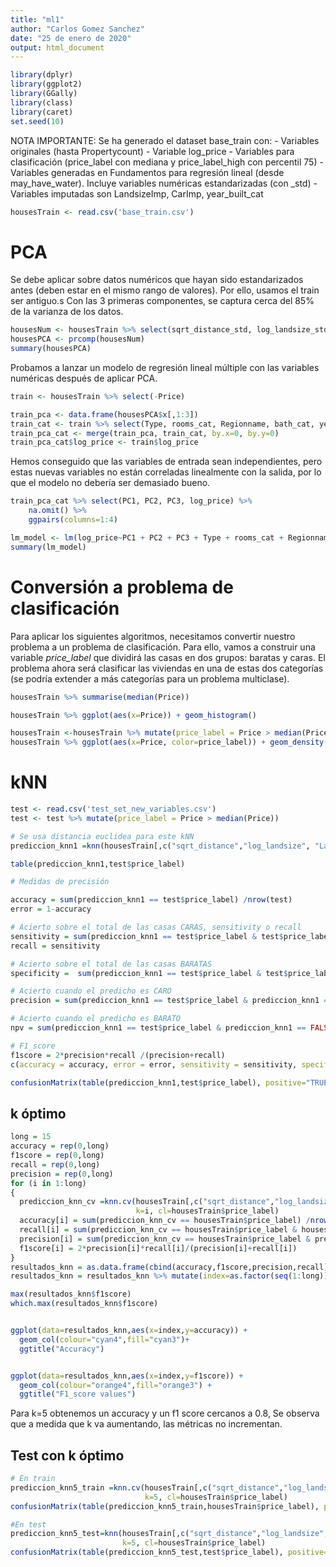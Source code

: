 ```yaml
---
title: "ml1"
author: "Carlos Gomez Sanchez"
date: "25 de enero de 2020"
output: html_document
---
```


```r
library(dplyr)
library(ggplot2)
library(GGally)
library(class)
library(caret)
set.seed(10)
```

NOTA IMPORTANTE: Se ha generado el dataset base_train con:
- Variables originales (hasta Propertycount)
- Variable log_price
- Variables para clasificación (price_label con mediana y price_label_high con percentil 75)
- Variables generadas en Fundamentos para regresión lineal (desde may_have_water). Incluye variables numéricas estandarizadas (con _std)
- Variables imputadas son LandsizeImp, CarImp, year_built_cat

```r
housesTrain <- read.csv('base_train.csv')
```

# PCA
Se debe aplicar sobre datos numéricos que hayan sido estandarizados antes (deben estar en el mismo rango de valores). Por ello, usamos el train ser antiguo.s
Con las 3 primeras componentes, se captura cerca del 85% de la varianza de los datos.
```r
housesNum <- housesTrain %>% select(sqrt_distance_std, log_landsize_std, lattitude_std, longtitude_std)
housesPCA <- prcomp(housesNum)
summary(housesPCA)
```


Probamos a lanzar un modelo de regresión lineal múltiple con las variables numéricas después de aplicar PCA.
```r
train <- housesTrain %>% select(-Price)
```

```r
train_pca <- data.frame(housesPCA$x[,1:3])
train_cat <- train %>% select(Type, rooms_cat, Regionname, bath_cat, year_built_cat, sell_rate_cat, Method, car_cat)
train_pca_cat <- merge(train_pca, train_cat, by.x=0, by.y=0)
train_pca_cat$log_price <- train$log_price
```

Hemos conseguido que las variables de entrada sean independientes, pero estas nuevas variables no están correladas linealmente con la salida, por lo que el modelo no debería ser demasiado bueno.
```r
train_pca_cat %>% select(PC1, PC2, PC3, log_price) %>%
    na.omit() %>%
    ggpairs(columns=1:4)
```


```r
lm_model <- lm(log_price~PC1 + PC2 + PC3 + Type + rooms_cat + Regionname + bath_cat + year_built_cat + sell_rate_cat + Method + car_cat, data = train_pca_cat)
summary(lm_model)
```

# Conversión a problema de clasificación
Para aplicar los siguientes algoritmos, necesitamos convertir nuestro problema a un problema de clasificación. Para ello, vamos a construir una variable *price_label* que dividirá las casas en dos grupos: baratas y caras. El problema ahora será clasificar las viviendas en una de estas dos categorías (se podría extender a más categorías para un problema multiclase).

```r
housesTrain %>% summarise(median(Price))
```
```r
housesTrain %>% ggplot(aes(x=Price)) + geom_histogram()
```



```r
housesTrain <-housesTrain %>% mutate(price_label = Price > median(Price))
housesTrain %>% ggplot(aes(x=Price, color=price_label)) + geom_density()
```

# kNN

```r
test <- read.csv('test_set_new_variables.csv')
test <- test %>% mutate(price_label = Price > median(Price))
```

```r
# Se usa distancia euclidea para este kNN
prediccion_knn1 =knn(housesTrain[,c("sqrt_distance","log_landsize", "Lattitude", "Longtitude")], test[,c("sqrt_distance","log_landsize", "Lattitude", "Longtitude")], k=1, cl=housesTrain$price_label)

table(prediccion_knn1,test$price_label)

# Medidas de precisión

accuracy = sum(prediccion_knn1 == test$price_label) /nrow(test)
error = 1-accuracy

# Acierto sobre el total de las casas CARAS, sensitivity o recall
sensitivity = sum(prediccion_knn1 == test$price_label & test$price_label == TRUE) / sum(test$price_label == TRUE)
recall = sensitivity

# Acierto sobre el total de las casas BARATAS
specificity =  sum(prediccion_knn1 == test$price_label & test$price_label == FALSE) / sum(test$price_label == FALSE)

# Acierto cuando el predicho es CARO
precision = sum(prediccion_knn1 == test$price_label & prediccion_knn1 == TRUE) / sum(prediccion_knn1 == TRUE)

# Acierto cuando el predicho es BARATO
npv = sum(prediccion_knn1 == test$price_label & prediccion_knn1 == FALSE) / sum(prediccion_knn1 == FALSE)

# F1_score
f1score = 2*precision*recall /(precision+recall)
c(accuracy = accuracy, error = error, sensitivity = sensitivity, specificity = specificity, precision = precision, npv = npv, f1=f1score)
```

```r
confusionMatrix(table(prediccion_knn1,test$price_label), positive="TRUE")
```

## k óptimo

```r
long = 15
accuracy = rep(0,long)
f1score = rep(0,long)
recall = rep(0,long)
precision = rep(0,long)
for (i in 1:long)
{
  prediccion_knn_cv =knn.cv(housesTrain[,c("sqrt_distance","log_landsize", "Lattitude", "Longtitude")], 
                            k=i, cl=housesTrain$price_label)
  accuracy[i] = sum(prediccion_knn_cv == housesTrain$price_label) /nrow(housesTrain)
  recall[i] = sum(prediccion_knn_cv == housesTrain$price_label & housesTrain$price_label == TRUE) / sum(housesTrain$price_label == TRUE)
  precision[i] = sum(prediccion_knn_cv == housesTrain$price_label & prediccion_knn_cv == TRUE) / sum(prediccion_knn_cv == TRUE)
  f1score[i] = 2*precision[i]*recall[i]/(precision[i]+recall[i])
}
resultados_knn = as.data.frame(cbind(accuracy,f1score,precision,recall))
resultados_knn = resultados_knn %>% mutate(index=as.factor(seq(1:long)))

max(resultados_knn$f1score)
which.max(resultados_knn$f1score)


ggplot(data=resultados_knn,aes(x=index,y=accuracy)) + 
  geom_col(colour="cyan4",fill="cyan3")+
  ggtitle("Accuracy")


ggplot(data=resultados_knn,aes(x=index,y=f1score)) + 
  geom_col(colour="orange4",fill="orange3") +
  ggtitle("F1_score values")
```
Para k=5 obtenemos un accuracy y un f1 score cercanos a 0.8, Se observa que a medida que k va aumentando, las métricas no incrementan.

## Test con k óptimo
```r
# En train
prediccion_knn5_train =knn.cv(housesTrain[,c("sqrt_distance","log_landsize", "Lattitude", "Longtitude")], 
                              k=5, cl=housesTrain$price_label)
confusionMatrix(table(prediccion_knn5_train,housesTrain$price_label), positive="TRUE")

#En test
prediccion_knn5_test=knn(housesTrain[,c("sqrt_distance","log_landsize", "Lattitude", "Longtitude")], test[,c("sqrt_distance","log_landsize", "Lattitude", "Longtitude")],
                         k=5, cl=housesTrain$price_label)
confusionMatrix(table(prediccion_knn5_test,test$price_label), positive="TRUE")
```


